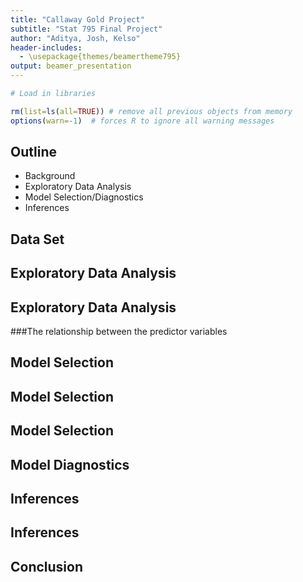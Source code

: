 ```yaml
---
title: "Callaway Gold Project"
subtitle: "Stat 795 Final Project"
author: "Aditya, Josh, Kelso"
header-includes:
  - \usepackage{themes/beamertheme795}
output: beamer_presentation
---
```


```r
# Load in libraries

rm(list=ls(all=TRUE)) # remove all previous objects from memory
options(warn=-1)  # forces R to ignore all warning messages

```

<!-- slide 2 -->

## Outline

- Background
- Exploratory Data Analysis
- Model Selection/Diagnostics
- Inferences

<!-- slide 3 -->

## Data Set


<!-- slide 4 -->

## Exploratory Data Analysis

<!-- slide 5 -->

## Exploratory Data Analysis

###The relationship between the predictor variables

<!-- slide 6 -->

## Model Selection

<!-- slide 7 -->

## Model Selection

<!-- slide 8 -->

## Model Selection

<!-- slide 9 -->

## Model Diagnostics

<!-- slide 10 -->

## Inferences

<!-- slide 11 -->

## Inferences

<!-- slide 12 -->

## Conclusion

